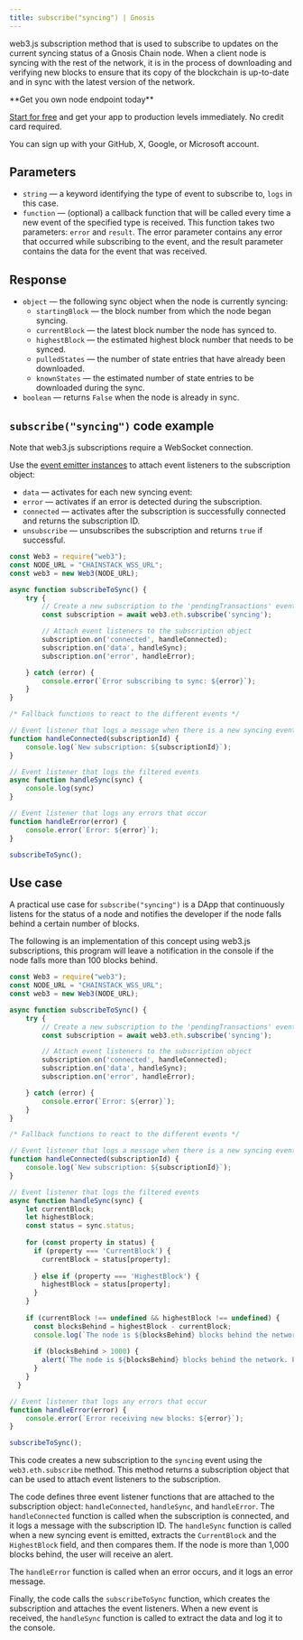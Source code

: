 ---
title: subscribe("syncing") | Gnosis
---

web3.js subscription method that is used to subscribe to updates on the current syncing status of a Gnosis Chain node. When a client node is syncing with the rest of the network, it is in the process of downloading and verifying new blocks to ensure that its copy of the blockchain is up-to-date and in sync with the latest version of the network.

<Check>
**Get you own node endpoint today**

[Start for free](https://console.chainstack.com/) and get your app to production levels immediately. No credit card required.

You can sign up with your GitHub, X, Google, or Microsoft account.
</Check>


## Parameters

* `string` — a keyword identifying the type of event to subscribe to, `logs` in this case.
* `function` — (optional) a callback function that will be called every time a new event of the specified type is received. This function takes two parameters: `error` and `result`. The error parameter contains any error that occurred while subscribing to the event, and the result parameter contains the data for the event that was received.

## Response

* `object` — the following sync object when the node is currently syncing:
  + `startingBlock` — the block number from which the node began syncing.
  + `currentBlock` — the latest block number the node has synced to.
  + `highestBlock` — the estimated highest block number that needs to be synced.
  + `pulledStates` — the number of state entries that have already been downloaded.
  + `knownStates` — the estimated number of state entries to be downloaded during the sync.
* `boolean` — returns `False` when the node is already in sync.

## `subscribe("syncing")` code example

<Note>
Note that web3.js subscriptions require a WebSocket connection.
</Note>


Use the [event emitter instances](https://web3js.readthedocs.io/en/v1.2.11/web3-eth-subscribe.html#eth-subscription-return) to attach event listeners to the subscription object:

* `data` — activates for each new syncing event:
* `error` — activates if an error is detected during the subscription.
* `connected` — activates after the subscription is successfully connected and returns the subscription ID.
* `unsubscribe` — unsubscribes the subscription and returns `true` if successful.

```javascript index.js
const Web3 = require("web3");
const NODE_URL = "CHAINSTACK_WSS_URL";
const web3 = new Web3(NODE_URL);

async function subscribeToSync() {
    try {
        // Create a new subscription to the 'pendingTransactions' event
        const subscription = await web3.eth.subscribe('syncing');

        // Attach event listeners to the subscription object
        subscription.on('connected', handleConnected);
        subscription.on('data', handleSync);
        subscription.on('error', handleError);

    } catch (error) {
        console.error(`Error subscribing to sync: ${error}`);
    }
}

/* Fallback functions to react to the different events */

// Event listener that logs a message when there is a new syncing event
function handleConnected(subscriptionId) {
    console.log(`New subscription: ${subscriptionId}`);
}

// Event listener that logs the filtered events
async function handleSync(sync) {
    console.log(sync)
}

// Event listener that logs any errors that occur
function handleError(error) {
    console.error(`Error: ${error}`);
}

subscribeToSync();
```


## Use case

A practical use case for `subscribe("syncing")` is a DApp that continuously listens for the status of a node and notifies the developer if the node falls behind a certain number of blocks.

The following is an implementation of this concept using web3.js subscriptions, this program will leave a notification in the console if the node falls more than 100 blocks behind.

```javascript index.js
const Web3 = require("web3");
const NODE_URL = "CHAINSTACK_WSS_URL";
const web3 = new Web3(NODE_URL);

async function subscribeToSync() {
    try {
        // Create a new subscription to the 'pendingTransactions' event
        const subscription = await web3.eth.subscribe('syncing');

        // Attach event listeners to the subscription object
        subscription.on('connected', handleConnected);
        subscription.on('data', handleSync);
        subscription.on('error', handleError);

    } catch (error) {
        console.error(`Error: ${error}`);
    }
}

/* Fallback functions to react to the different events */

// Event listener that logs a message when there is a new syncing event
function handleConnected(subscriptionId) {
    console.log(`New subscription: ${subscriptionId}`);
}

// Event listener that logs the filtered events
async function handleSync(sync) {
    let currentBlock;
    let highestBlock;
    const status = sync.status;
  
    for (const property in status) {
      if (property === 'CurrentBlock') {
        currentBlock = status[property];
        
      } else if (property === 'HighestBlock') {
        highestBlock = status[property];
      }
    }
  
    if (currentBlock !== undefined && highestBlock !== undefined) {
      const blocksBehind = highestBlock - currentBlock;
      console.log(`The node is ${blocksBehind} blocks behind the network.`);
      
      if (blocksBehind > 1000) {
        alert(`The node is ${blocksBehind} blocks behind the network. Please check your connection.`);
      }
    } 
  }

// Event listener that logs any errors that occur
function handleError(error) {
    console.error(`Error receiving new blocks: ${error}`);
}

subscribeToSync();
```


This code creates a new subscription to the `syncing` event using the `web3.eth.subscribe` method. This method returns a subscription object that can be used to attach event listeners to the subscription.

The code defines three event listener functions that are attached to the subscription object: `handleConnected`, `handleSync`, and `handleError`. The `handleConnected` function is called when the subscription is connected, and it logs a message with the subscription ID. The `handleSync` function is called when a new syncing event is emitted, extracts the `CurrentBlock` and the `HighestBlock` field, and then compares them. If the node is more than 1,000 blocks behind, the user will receive an alert.

The `handleError` function is called when an error occurs, and it logs an error message.

Finally, the code calls the `subscribeToSync` function, which creates the subscription and attaches the event listeners. When a new event is received, the `handleSync` function is called to extract the data and log it to the console.